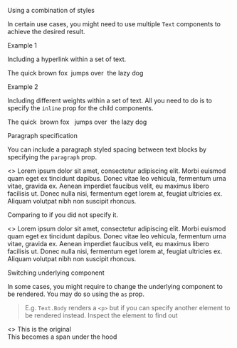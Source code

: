 
<Meta title="General/Text/Advanced Usage" component={Text} />

<Title>Advanced Usage</Title>

<Heading3>Using a combination of styles</Heading3>

In certain use cases, you might need to use multiple `Text` components to achieve the desired result.

<Heading4>Example 1</Heading4>

Including a hyperlink within a set of text.

<Canvas>
    <Text.Body>
        The quick brown fox&nbsp;
        <Text.Hyperlink.Default href="https://www.google.com">
            jumps over
        </Text.Hyperlink.Default>
        &nbsp;the lazy dog
    </Text.Body>
</Canvas>

<Heading4>Example 2</Heading4>

Including different weights within a set of text. All you need to do is to specify the `inline` prop
for the child components.

<Canvas>
    <Text.Body>
        The quick&nbsp;
        <Text.Body weight="light" inline={true}>
            brown fox
        </Text.Body>&nbsp;
        <Text.Body weight="semibold" inline={true}>
            jumps over
        </Text.Body>
        &nbsp;the lazy dog
    </Text.Body>
</Canvas>

<Heading3>Paragraph specification</Heading3>

You can include a paragraph styled spacing between text blocks by specifying the `paragraph` prop.

<Canvas>
    <>
        <Text.Body paragraph={true}>
            Lorem ipsum dolor sit amet, consectetur adipiscing elit. Morbi
            euismod quam eget ex tincidunt dapibus. Donec vitae leo vehicula,
            fermentum urna vitae, gravida ex.
        </Text.Body>
        <Text.Body paragraph={true}>
            Aenean imperdiet faucibus velit, eu maximus libero facilisis ut.
            Donec nulla nisi, fermentum eget lorem at, feugiat ultricies ex.
            Aliquam volutpat nibh non suscipit rhoncus.
        </Text.Body>
    </>
</Canvas>

Comparing to if you did not specify it.

<Canvas>
    <>
        <Text.Body>
            Lorem ipsum dolor sit amet, consectetur adipiscing elit. Morbi
            euismod quam eget ex tincidunt dapibus. Donec vitae leo vehicula,
            fermentum urna vitae, gravida ex.
        </Text.Body>
        <Text.Body>
            Aenean imperdiet faucibus velit, eu maximus libero facilisis ut.
            Donec nulla nisi, fermentum eget lorem at, feugiat ultricies ex.
            Aliquam volutpat nibh non suscipit rhoncus.
        </Text.Body>
    </>
</Canvas>

<Heading3>Switching underlying component</Heading3>

In some cases, you might require to change the underlying component to be
rendered. You may do so using the `as` prop.

> E.g. `Text.Body` renders a `<p>` but if you can specify another element to be
> rendered instead. Inspect the element to find out

<Canvas>
    <>
        <Text.Body>This is the original</Text.Body>
        <br />
        <Text.Body as="span">This becomes a span under the hood</Text.Body>
    </>
</Canvas>

